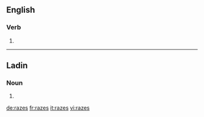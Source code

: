 ==English==

===Verb===
{{head|en}}

# {{en-third-person singular of|raze}}
----
==Ladin==

===Noun===
{{head|lld|plural}}

# {{plural of|raza|lang=lld|nocat=1}}

[[de:razes]]
[[fr:razes]]
[[it:razes]]
[[vi:razes]]